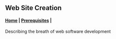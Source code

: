 
<PageTitle />

## Web Site Creation

#### [Home](/) | [Prerequisites](/Create/prerequisites) | 

Describing the breath of web software development
    
